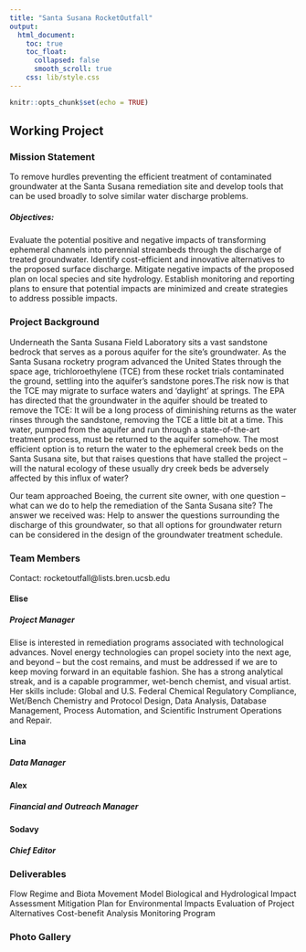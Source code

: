```yaml
---
title: "Santa Susana RocketOutfall"
output:
  html_document:
    toc: true
    toc_float:
      collapsed: false
      smooth_scroll: true
    css: lib/style.css
--- 
```


```r
knitr::opts_chunk$set(echo = TRUE)
```
## Working Project {.tabset}

### Mission Statement
To remove hurdles preventing the efficient treatment of contaminated groundwater at the Santa Susana remediation site and develop tools that can be used broadly to solve similar water discharge problems.

##### Objectives:
Evaluate the potential positive and negative impacts of transforming ephemeral channels into perennial streambeds through the discharge of treated groundwater.
Identify cost-efficient and innovative alternatives to the proposed surface discharge.
Mitigate negative impacts of the proposed plan on local species and site hydrology.
Establish monitoring and reporting plans to ensure that potential impacts are minimized and create strategies to address possible impacts.

### Project Background
Underneath the Santa Susana Field Laboratory sits a vast sandstone bedrock that serves as a porous aquifer for the site’s groundwater. As the Santa Susana rocketry program advanced the United States through the space age, trichloroethylene (TCE) from these rocket trials contaminated the ground, settling into the aquifer’s sandstone pores.The risk now is that the TCE may migrate to surface waters and ‘daylight’ at springs. The EPA has directed that the groundwater in the aquifer should be treated to remove the TCE: It will be a long process of diminishing returns as the water rinses through the sandstone, removing the TCE a little bit at a time. This water, pumped from the aquifer and run through a state-of-the-art treatment process, must be returned to the aquifer somehow. The most efficient option is to return the water to the ephemeral creek beds on the Santa Susana site, but that raises questions that have stalled the project -- will the natural ecology of these usually dry creek beds be adversely affected by this influx of water? 

Our team approached Boeing, the current site owner, with one question -- what can we do to help the remediation of the Santa Susana site? The answer we received was: Help to answer the questions surrounding the discharge of this groundwater, so that all options for groundwater return can be considered in the design of the groundwater treatment schedule.

### Team Members
Contact: rocketoutfall@lists.bren.ucsb.edu

#### Elise
##### Project Manager
Elise is interested in remediation programs associated with technological advances. Novel energy technologies can propel society into the next age, and beyond -- but the cost remains, and must be addressed if we are to keep moving forward in an equitable fashion. She has a strong analytical streak, and is a capable programmer, wet-bench chemist, and visual artist. Her skills include: Global and U.S. Federal Chemical Regulatory Compliance, Wet/Bench Chemistry and Protocol Design, Data Analysis, Database Management, Process Automation, and Scientific Instrument Operations and Repair.

#### Lina
##### Data Manager

#### Alex
##### Financial and Outreach Manager

#### Sodavy
##### Chief Editor

### Deliverables
Flow Regime and Biota Movement Model
Biological and Hydrological Impact Assessment
Mitigation Plan for Environmental Impacts
Evaluation of Project Alternatives
Cost-benefit Analysis
Monitoring Program

### Photo Gallery
